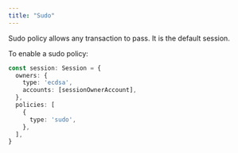 ```yaml
---
title: "Sudo"
---
```


Sudo policy allows any transaction to pass. It is the default session.

To enable a sudo policy:

```ts {6-10}
const session: Session = {
  owners: {
    type: 'ecdsa',
    accounts: [sessionOwnerAccount],
  },
  policies: [
    {
      type: 'sudo',
    },
  ],
}
```
